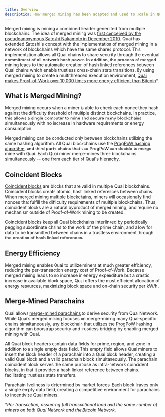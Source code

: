 ```yaml
---
title: Overview
description: How merged mining has been adapted and used to scale in Quai Network.
---
```


Merged mining is mining a combined header generated from multiple blockchains. The idea of merged mining was [first conceived by the pseudoanonymous Satoshi Nakamoto in December 2010](https://bitcointalk.org/index.php?topic=1790.msg28696#msg28696). Quai has extended Satoshi's concept with the implementation of merged mining in a network of blockchains which have the same shared protocol. This implementation allows all Quai chains to share security through the eventual commitment of all network hash power. In addition, the process of merged mining leads to the automatic creation of hash linked references between Quai chains which enable trustless cross-chain state transitions. By using merged mining to create a multithreaded execution environment, [Quai makes Proof-of-Work over 10,000 times more energy efficient than Bitcoin](/learn/advanced-introduction/merged-mining/energy-efficiency)\*.

## What is Merged Mining?

Merged mining occurs when a miner is able to check each nonce they hash against the difficulty threshold of multiple distinct blockchains. In practice, this allows a single computer to mine and secure many blockchains simultaneously with no increase in hardware requirements or energy consumption.

Merged mining can be conducted only between blockchains utilizing the same hashing algorithm. All Quai blockchains use the [ProgPoW hashing algorithm](/client/miner#progpow-hashing-algorithm), and third party chains that use ProgPoW can decide to merge-mine with Quai. Each Quai miner merge-mines three blockchains simultaneously -- one from each tier of Quai's hierarchy.

## Coincident Blocks

[Coincident blocks](/learn/advanced-introduction/merged-mining/coincident-blocks) are blocks that are valid in multiple Quai blockchains. Coincident blocks create atomic, hash linked references between chains. When merged mining multiple blockchains, miners will occasionally find nonces that fulfill the difficulty requirements of multiple blockchains. Thus, coincident blocks are a natural byproduct of merged mining, and require no mechanism outside of Proof-of-Work mining to be created.

Coincident blocks keep all Quai blockchains interlinked by periodically pegging subordinate chains to the work of the prime chain, and allow for data to be transmitted between chains in a trustless environment through the creation of hash linked references.

## Energy Efficiency

Merged mining enables Quai to utilize miners at much greater efficiency, reducing the per-transaction energy cost of Proof-of-Work. Because merged mining leads to no increase in energy expenditure but a drastic increase in available block space, Quai offers the most efficient allocation of energy resources, maximizing block space and on-chain security per kW/h.

## Merge-Mined Parachains

Quai allows [merge-mined parachains](/learn/advanced-introduction/merged-mining/parachains) to derive security from Quai Network. While Quai's merged mining focuses on merge-mining many Quai-specific chains simultaneously, any blockchain that utilizes the [ProgPoW](/client/miner#progpow-hashing-algorithm) hashing algorithm can bootstrap security and trustless bridging by enabling merged mining with Quai.

All Quai block headers contain data fields for prime, region, and zone in addition to a single empty data field. This empty field allows Quai miners to insert the block header of a parachain into a Quai block header, creating a valid Quai block and a valid parachain block simultaneously. The parachain coincident block serves the same purpose as intra-network coincident blocks, in that it provides a hash linked reference between chains, facilitating trustless state transfers.

Parachain liveliness is determined by market forces. Each block leaves only a single empty data field, creating a competitive environment for parachains to incentivize Quai miners.

\*_Per transaction, assuming full transactional load and the same number of miners on both Quai Network and the Bitcoin Network._
